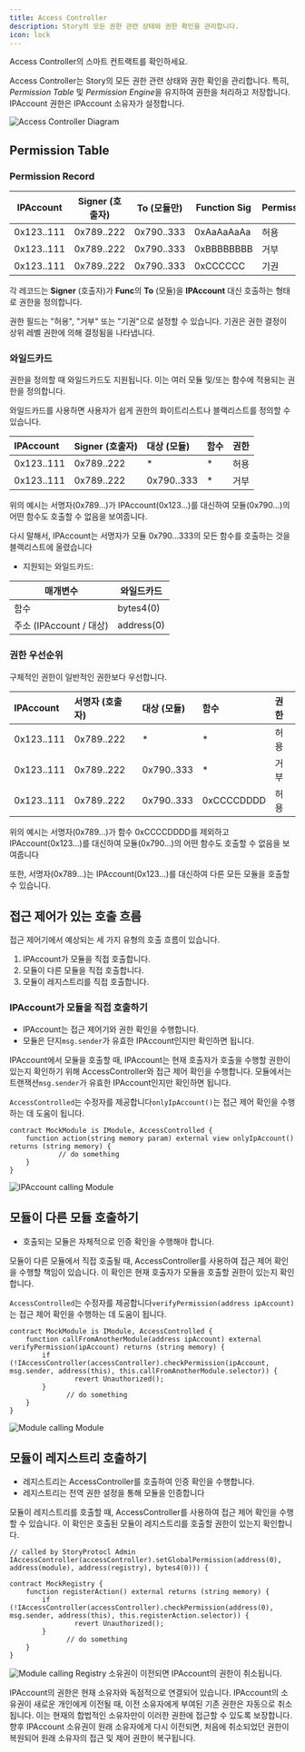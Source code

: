 ```yaml
---
title: Access Controller
description: Story의 모든 권한 관련 상태와 권한 확인을 관리합니다.
icon: lock
---
```


<CardGroup cols={1}>
  <Card title="AccessController.sol" href="https://github.com/storyprotocol/protocol-core-v1/blob/main/contracts/access/AccessController.sol" icon="scroll" color="#ccb092">
    Access Controller의 스마트 컨트랙트를 확인하세요.
  </Card>
</CardGroup>

Access Controller는 Story의 모든 권한 관련 상태와 권한 확인을 관리합니다. 특히, *Permission Table* 및 *Permission Engine*을 유지하여 권한을 처리하고 저장합니다. IPAccount 권한은 IPAccount 소유자가 설정합니다.

<Frame>
  <img src="/images/concepts/ac-overview.png" alt="Access Controller Diagram" />
</Frame>

## Permission Table

### Permission Record

| IPAccount  | Signer (호출자) | To (모듈만)   | Function Sig | Permission |
| ---------- | ------------ | ---------- | ------------ | ---------- |
| 0x123..111 | 0x789..222   | 0x790..333 | 0xAaAaAaAa   | 허용         |
| 0x123..111 | 0x789..222   | 0x790..333 | 0xBBBBBBBB   | 거부         |
| 0x123..111 | 0x789..222   | 0x790..333 | 0xCCCCCC     | 기권         |

각 레코드는 **Signer** (호출자)가 **Func**의 **To** (모듈)을 **IPAccount** 대신 호출하는 형태로 권한을 정의합니다.

권한 필드는 "허용", "거부" 또는 "기권"으로 설정할 수 있습니다. 기권은 권한 결정이 상위 레벨 권한에 의해 결정됨을 나타냅니다.

### 와일드카드

권한을 정의할 때 와일드카드도 지원됩니다. 이는 여러 모듈 및/또는 함수에 적용되는 권한을 정의합니다.

와일드카드를 사용하면 사용자가 쉽게 권한의 화이트리스트나 블랙리스트를 정의할 수 있습니다.

| IPAccount  | Signer (호출자) | 대상 (모듈)    | 함수 | 권한 |
| :--------- | :----------- | :--------- | :- | :- |
| 0x123..111 | 0x789..222   | \*         | \* | 허용 |
| 0x123..111 | 0x789..222   | 0x790..333 | \* | 거부 |

위의 예시는 서명자(0x789...)가 IPAccount(0x123...)를 대신하여 모듈(0x790...)의 어떤 함수도 호출할 수 없음을 보여줍니다.

다시 말해서, IPAccount는 서명자가 모듈 0x790...333의 모든 함수를 호출하는 것을 블랙리스트에 올렸습니다

* 지원되는 와일드카드:

| 매개변수                | 와일드카드      |
| ------------------- | ---------- |
| 함수                  | bytes4(0)  |
| 주소 (IPAccount / 대상) | address(0) |

### 권한 우선순위

구체적인 권한이 일반적인 권한보다 우선합니다.

| IPAccount  | 서명자 (호출자)  | 대상 (모듈)    | 함수         | 권한 |
| :--------- | :--------- | :--------- | :--------- | :- |
| 0x123..111 | 0x789..222 | \*         | \*         | 허용 |
| 0x123..111 | 0x789..222 | 0x790..333 | \*         | 거부 |
| 0x123..111 | 0x789..222 | 0x790..333 | 0xCCCCDDDD | 허용 |

위의 예시는 서명자(0x789...)가 함수 0xCCCCDDDD를 제외하고 IPAccount(0x123...)를 대신하여 모듈(0x790...)의 어떤 함수도 호출할 수 없음을 보여줍니다

또한, 서명자(0x789...)는 IPAccount(0x123...)를 대신하여 다른 모든 모듈을 호출할 수 있습니다.

## 접근 제어가 있는 호출 흐름

접근 제어기에서 예상되는 세 가지 유형의 호출 흐름이 있습니다.

1. IPAccount가 모듈을 직접 호출합니다.
2. 모듈이 다른 모듈을 직접 호출합니다.
3. 모듈이 레지스트리를 직접 호출합니다.

### IPAccount가 모듈을 직접 호출하기

* IPAccount는 접근 제어기와 권한 확인을 수행합니다.
* 모듈은 단지`msg.sender`가 유효한 IPAccount인지만 확인하면 됩니다.

IPAccount에서 모듈을 호출할 때, IPAccount는 현재 호출자가 호출을 수행할 권한이 있는지 확인하기 위해 AccessController와 접근 제어 확인을 수행합니다. 모듈에서는 트랜잭션`msg.sender`가 유효한 IPAccount인지만 확인하면 됩니다.

`AccessControlled`는 수정자를 제공합니다`onlyIpAccount()`는 접근 제어 확인을 수행하는 데 도움이 됩니다.

```solidity Solidity
contract MockModule is IModule, AccessControlled {
    function action(string memory param) external view onlyIpAccount() returns (string memory) {
            // do something
    }
}
```

<Frame>
  <img src="/images/concepts/ac-diagram.png" alt="IPAccount calling Module" />
</Frame>

## 모듈이 다른 모듈 호출하기

* 호출되는 모듈은 자체적으로 인증 확인을 수행해야 합니다.

모듈이 다른 모듈에서 직접 호출될 때, AccessController를 사용하여 접근 제어 확인을 수행할 책임이 있습니다. 이 확인은 현재 호출자가 모듈을 호출할 권한이 있는지 확인합니다.

`AccessControlled`는 수정자를 제공합니다`verifyPermission(address ipAccount)`는 접근 제어 확인을 수행하는 데 도움이 됩니다.

```solidity Solidity
contract MockModule is IModule, AccessControlled {
    function callFromAnotherModule(address ipAccount) external verifyPermission(ipAccount) returns (string memory) {
        if (!IAccessController(accessController).checkPermission(ipAccount, msg.sender, address(this), this.callFromAnotherModule.selector)) {
		        revert Unauthorized();
        }
			  // do something
    }
}
```

<Frame>
  <img src="/images/concepts/ac-diagram-2.png" alt="Module calling Module" />
</Frame>

## 모듈이 레지스트리 호출하기

* 레지스트리는 AccessController를 호출하여 인증 확인을 수행합니다.
* 레지스트리는 전역 권한 설정을 통해 모듈을 인증합니다

모듈이 레지스트리를 호출할 때, AccessController를 사용하여 접근 제어 확인을 수행할 수 있습니다. 이 확인은 호출된 모듈이 레지스트리를 호출할 권한이 있는지 확인합니다.

```solidity Solidity
// called by StoryProtocl Admin
IAccessController(accessController).setGlobalPermission(address(0), address(module), address(registry), bytes4(0))) {

```

```solidity Solidity
contract MockRegistry {
    function registerAction() external returns (string memory) {
        if (!IAccessController(accessController).checkPermission(address(0), msg.sender, address(this), this.registerAction.selector)) {
		        revert Unauthorized();
        }
			  // do something
    }
}
```

<Frame>
  <img src="/images/concepts/ac-diagram-3.png" alt="Module calling Registry" />
</Frame>

<Note>
  소유권이 이전되면 IPAccount의 권한이 취소됩니다.

  IPAccount의 권한은 현재 소유자와 독점적으로 연결되어 있습니다. IPAccount의 소유권이 새로운 개인에게 이전될 때, 이전 소유자에게 부여된 기존 권한은 자동으로 취소됩니다. 이는 현재의 합법적인 소유자만이 이러한 권한에 접근할 수 있도록 보장합니다. 향후 IPAccount 소유권이 원래 소유자에게 다시 이전되면, 처음에 취소되었던 권한이 복원되어 원래 소유자의 접근 및 제어 권한이 복구됩니다.
</Note>
